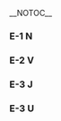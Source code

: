 __NOTOC__
===E-1 N===
{{Fleets|friend=Summer 2019 Event|map=E-1}}
===E-2 V===
{{Fleets|friend=Summer 2019 Event|map=E-2}}
===E-3 J===
{{Fleets|friend=Summer 2019 Event|node=E-3 J}}
===E-3 U===
{{Fleets|friend=Summer 2019 Event|node=E-3 U}}